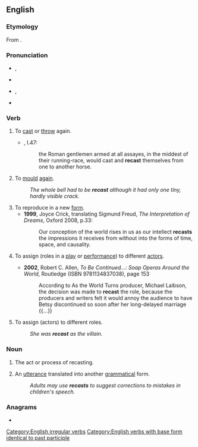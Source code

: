==English==

===Etymology===
From {{prefix|re|cast|lang=en}}.

===Pronunciation===
* {{enPR|rē-käst'}}, {{IPA|/ɹiːˈkɑːst/|lang=en}}
* {{rhymes|ɑːst|lang=en}}
* {{enPR|rē-kăst'}}, {{IPA|/ɹiːˈkæst/|lang=en}}
* {{rhymes|æst|lang=en}}

===Verb===
{{en-verb|recasts|recasting|recast}}

# To [[cast]] or [[throw]] again.
#* {{RQ:Flr Mntgn Essays}}, I.47:
#*: the Roman gentlemen armed at all assayes, in the middest of their running-race, would cast and '''recast''' themselves from one to another horse.
# To [[mould]] [[again]].
#: ''The whole bell had to be '''recast''' although it had only one tiny, hardly visible crack.''
# To reproduce in a new [[form]].
#* '''1999''', Joyce Crick, translating Sigmund Freud, ''The Interpretation of Dreams'', Oxford 2008, p.33:
#*: Our conception of the world rises in us as our intellect '''recasts''' {{transterm|umgiesst|lang=de}} the impressions it receives from without into the forms of time, space, and causality.
# {{lb|en|transitive|film|theatre}} To assign (roles in a [[play]] or [[performance]]) to different [[actor]]s.
#* '''2002''', Robert C. Allen, ''To Be Continued...: Soap Operas Around the World'', Routledge (ISBN 9781134837038), page 153
#*: According to As the World Turns producer, Michael Laibson, the decision was made to '''recast''' the role, because the producers and writers felt it would annoy the audience to have Betsy discontinued so soon after her long-delayed marriage {{...}}
# {{lb|en|transitive|film|theatre}} To assign (actors) to different roles.
#: ''She was '''recast''' as the villain.''

===Noun===
{{en-noun}}

# The act or process of recasting.
# {{lb|en|linguistics}} An [[utterance]] translated into another [[grammatical]] form.
#: ''Adults may use '''recasts''' to suggest corrections to mistakes in children's speech.''

===Anagrams===
* {{anagrams|en|Cartes|Caster|acters|carest|carets|cartes|caster|caters|crates|creats|racest|reacts|rescat|reäcts|traces}}

[[Category:English irregular verbs]]
[[Category:English verbs with base form identical to past participle]]